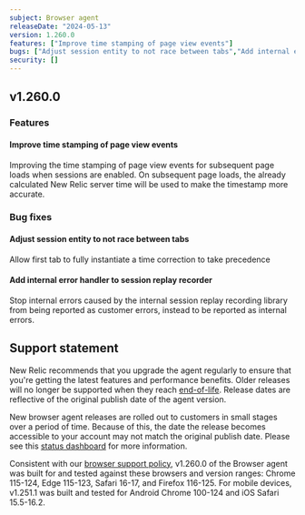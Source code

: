 ```yaml
---
subject: Browser agent
releaseDate: "2024-05-13"
version: 1.260.0
features: ["Improve time stamping of page view events"]
bugs: ["Adjust session entity to not race between tabs","Add internal error handler to session replay recorder"]
security: []
---
```


## v1.260.0

### Features

#### Improve time stamping of page view events
Improving the time stamping of page view events for subsequent page loads when sessions are enabled. On subsequent page loads, the already calculated New Relic server time will be used to make the timestamp more accurate.


### Bug fixes

#### Adjust session entity to not race between tabs
Allow first tab to fully instantiate a time correction to take precedence

#### Add internal error handler to session replay recorder
Stop internal errors caused by the internal session replay recording library from being reported as customer errors, instead to be reported as internal errors.

## Support statement

New Relic recommends that you upgrade the agent regularly to ensure that you're getting the latest features and performance benefits. Older releases will no longer be supported when they reach [end-of-life](https://docs.newrelic.com/docs/browser/browser-monitoring/getting-started/browser-agent-eol-policy/). Release dates are reflective of the original publish date of the agent version.

New browser agent releases are rolled out to customers in small stages over a period of time. Because of this, the date the release becomes accessible to your account may not match the original publish date. Please see this [status dashboard](https://newrelic.github.io/newrelic-browser-agent-release/) for more information.

Consistent with our [browser support policy](https://docs.newrelic.com/docs/browser/new-relic-browser/getting-started/compatibility-requirements-browser-monitoring/#browser-types), v1.260.0 of the Browser agent was built for and tested against these browsers and version ranges: Chrome 115-124, Edge 115-123, Safari 16-17, and Firefox 116-125. For mobile devices, v1.251.1 was built and tested for Android Chrome 100-124 and iOS Safari 15.5-16.2.